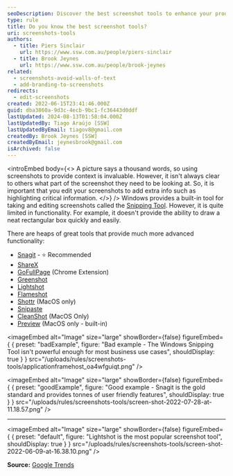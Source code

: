 ```yaml
---
seoDescription: Discover the best screenshot tools to enhance your productivity and communication!
type: rule
title: Do you know the best screenshot tools?
uri: screenshots-tools
authors:
  - title: Piers Sinclair
    url: https://www.ssw.com.au/people/piers-sinclair
  - title: Brook Jeynes
    url: https://www.ssw.com.au/people/brook-jeynes
related:
  - screenshots-avoid-walls-of-text
  - add-branding-to-screenshots
redirects:
  - edit-screenshots
created: 2022-06-15T23:41:46.000Z
guid: dba3860a-9d3c-4ecb-9bc1-fc36443d0ddf
lastUpdated: 2024-08-13T01:58:04.000Z
lastUpdatedBy: Tiago Araújo [SSW]
lastUpdatedByEmail: tiagov8@gmail.com
createdBy: Brook Jeynes [SSW]
createdByEmail: jeynesbrook@gmail.com
isArchived: false
---
```


<introEmbed
  body={<>
A picture says a thousand words, so using screenshots to provide context is invaluable. However, it isn't always clear to others what part of the screenshot they need to be looking at. So, it is important that you edit your screenshots to add extra info such as highlighting critical information.
  </>}
/>
Windows provides a built-in tool for taking and editing screenshots called the [Snipping Tool](https://support.microsoft.com/en-AU/windows/use-snipping-tool-to-capture-screenshots-00246869-1843-655f-f220-97299b865f6b). However, it is quite limited in functionality. For example, it doesn't provide the ability to draw a neat rectangular box quickly and easily.

There are heaps of great tools that provide much more advanced functionality:

* [Snagit](https://www.techsmith.com/screen-capture.html) - ⭐ Recommended
* [ShareX](https://getsharex.com)
* [GoFullPage](https://chrome.google.com/webstore/detail/gofullpage-full-page-scre/fdpohaocaechififmbbbbbknoalclacl) (Chrome Extension)
* [Greenshot](https://getgreenshot.org)
* [Lightshot](https://app.prntscr.com/en/index.html)
* [Flameshot](https://flameshot.org)
* [Shottr](https://shottr.cc) (MacOS only)
* [Snipaste](https://www.snipaste.com/)
* [CleanShot](https://cleanshot.com) (MacOS Only)
* [Preview](https://support.apple.com/en-au/guide/preview/welcome/mac) (MacOS only - built-in)

<imageEmbed
  alt="Image"
  size="large"
  showBorder={false}
  figureEmbed={ {
    preset: "badExample",
    figure: "Bad example - The Windows Snipping Tool isn't powerful enough for most business use cases",
    shouldDisplay: true
  } }
  src="/uploads/rules/screenshots-tools/applicationframehost_oa4wfguiqt.png"
/>

<imageEmbed
  alt="Image"
  size="large"
  showBorder={false}
  figureEmbed={ {
    preset: "goodExample",
    figure: "Good example - Snagit is the gold standard and provides tonnes of user friendly features",
    shouldDisplay: true
  } }
  src="/uploads/rules/screenshots-tools/screen-shot-2022-07-28-at-11.18.57.png"
/>

---


<imageEmbed
  alt="Image"
  size="large"
  showBorder={false}
  figureEmbed={ {
    preset: "default",
    figure: "Lightshot is the most popular screenshot tool",
    shouldDisplay: true
  } }
  src="/uploads/rules/screenshots-tools/screen-shot-2022-06-09-at-16.38.10.png"
/>

**Source:** [Google Trends](https://trends.google.com.au/trends/explore?q=screenshot%20snagit,screenshot%20lightshot,screenshot%20sharex,screenshot%20greenshot,screenshot%20fullshot)
